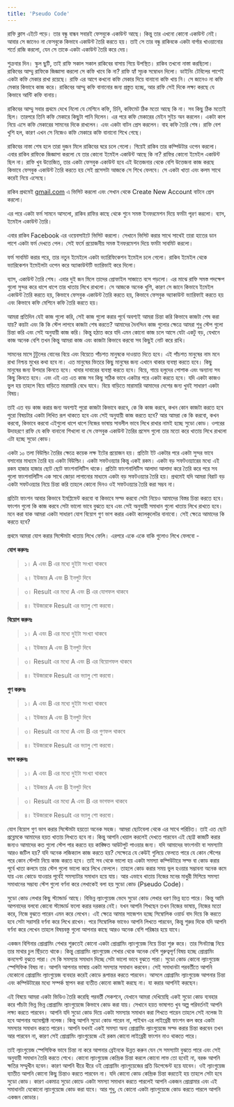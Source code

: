 ```yaml
---
title: 'Pseudo Code'
---
```


রাফি ক্লাস এইটে পড়ে। তার বন্ধু বান্ধব সবারই ফেসবুকে একাউন্ট আছে। কিন্তু তার এখনো কোনো একাউন্ট নেই। আবার সে জানেও না ফেসবুকে কিভাবে একাউন্ট তৈরি করতে হয়। তাই সে তার বন্ধু রাকিবকে একটা বার্গার খাওয়ানোর শর্তে রাজি করলো, যেন সে তাকে একটা একাউন্ট তৈরি করে দেয়।

শুক্রবার দিন। স্কুল ছুটি, তাই রাফি সকাল সকাল রাকিবের বাসায় গিয়ে উপস্থিত। রাকিব তখনো নাস্তা করছিলো। রাকিবের আম্মু রাফিকে জিজ্ঞাসা করলো সে কফি খাবে কি না? রাফি হ্যাঁ সূচক সম্বোধন দিলো। ডাইনিং টেবিলের পাশেই একটা কফি মেকার রাখা রয়েছে। রাফি এর আগে কখনো কফি মেকার দিয়ে বানানো কফি খায় নি। সে জানেও না কফি মেকার কিভাবে কাজ করে। রাকিবের আম্মু কফি বানানোর জন্য প্রস্তুত হচ্ছে, আর রাফি সেই দিকে লক্ষ্য করছে যে কিভাবে আন্টি কফি বানায়।

রাকিবের আম্মু সবার প্রথমে দেখে নিলো যে মেশিনে কফি, চিনি, কফিমেট ঠিক মতো আছে কি না। সব কিছু ঠিক মতোই ছিল। তারপরে তিনি কফি মেকারে কিছুটা পানি দিলেন। এর পরে কফি মেকারের মেইন সুইচ অন করলেন। একটা কাপ নিয়ে এসে কফি মেকারের সামনের দিকে রাখলেন। এবং একটা বাটন প্রেস করলেন। বাহ কফি তৈরি শেষ। রাফি বেশ খুশি হল, কারণ এখন সে নিজেও কফি মেকারে কফি বানানো শিখে গেছে।

রাকিবের নাস্তা শেষ হলে তারা দুজন মিলে রাকিবের ঘরে চলে গেলো। গিয়েই রাকিব তার কম্পিউটার ওপেন করলো। এবার রাকিব রাফিকে জিজ্ঞাসা করলো যে তার কোনো ইমেইল একাউন্ট আছে কি না? রাফির কোনো ইমেইল একাউন্ট ছিল না। রাফি খুব উত্তেজিত, তার একটা ফেসবুক একাউন্ট হবে এই উত্তেজনার থেকে বেশি উত্তেজনা কাজ করছে কিভাবে ফেসবুক একাউন্ট তৈরি করতে হয় সেই প্রসেসটা আজকে সে শিখে ফেলবে। সে একটা খাতা এবং কলম সাথে করেই নিয়ে এসেছে।

রাকিব প্রথমেই [gmail.com](http://gmail.com) এ ভিসিট করলো এবং সেখান থেকে Create New Account বাটনে প্রেস করলো।

এর পরে একটা ফর্ম সামনে আসলো, রাকিব রাফির কাছে থেকে শুনে সমস্ত ইনফরমেশন দিয়ে ফর্মটা পূরণ করলো। ব্যাস, ইমেইল একাউন্ট তৈরি।

এবার রাকিব Facebook এর ওয়েবসাইটে ভিসিট করলো। সেখানে ভিসিট করার সাথে সাথেই তারা হাতের ডান পাশে একটা ফর্ম দেখতে পেল। সেই ফর্মে প্রয়োজনীয় সমস্ত ইনফরমেশন দিয়ে ফর্মটা সাবমিট করলো।

ফর্ম সাবমিট করার পরে, তার নতুন ইমেইলে একটা ভ্যারিফিকেশন ইমেইল চলে গেলো। রাকিব ইমেইল থেকে ভ্যারিকেশন ইমেইলটা ওপেন করে অ্যাকাউন্টটি ভ্যারিভাই করে দিলো।

ব্যাস, একাউন্ট তৈরি শেষ। এবার দুই জন মিলে তাদের প্রোফাইল সাজাতে বসে পড়লো। এর মাঝে রাফি সমস্ত পদক্ষেপ গুলো সুন্দর করে ধাপে ধাপে তার খাতায় লিখে রাখলো। সে আজকে অনেক খুশি, কারণ সে জানে কিভাবে ইমেইল একাউন্ট তৈরি করতে হয়, কিভাবে ফেসবুক একাউন্ট তৈরি করতে হয়, কিভাবে ফেসবুক অ্যাকাউন্ট ভ্যারিফাই করতে হয় এবং কিভাবে কফি মেশিনে কফি তৈরি করতে হয়।

আমরা প্রতিদিন যেই কাজ গুলো করি, সেই কাজ গুলো করার পূর্বে অবশ্যই আমরা চিন্তা করি কিভাবে কাজটা শেষ করা যায়? কয়টা এবং কি কি স্টেপ লাগবে কাজটা শেষ করতে? আমাদের দৈনন্দিন কাজ গুলোর ক্ষেত্রে আমরা শুধু স্টেপ গুলো চিন্তা করি এবং সেই অনুযায়ী কাজ করি। কিন্তু হঠাত করে যদি এমন কোনো কাজ চলে আসে যেটা একটু বড়, যেখানে কাজ অনেক বেশি তখন কিন্তু আমরা কাজ এবং কাজটা কিভাবে করবো সব কিছুই নোট করে রাখি।

সামনের মাসে টুটুলের বোনের বিয়ে এবং বিয়েতে পাঁচশত মানুষকে দাওয়াত দিতে হবে। এই পাঁচশত মানুষের নাম মনে রাখা নিশ্চয় মুখের কথা হবে না। এত মানুষের ভিতরে কিছু মানুষের জন্য এখানে থাকার ব্যবস্থা করতে হবে। কিছু মানুষের জন্য উপহার কিনতে হবে। খাবার দাবারের ব্যবস্থা করতে হবে। বিয়ে, গায়ে হলুদের পোশাক এবং অন্যান্য সব কিছু কিনতে হবে। এবং এই এত এত কাজ সব কিছু সঠিক ভাবে একটার পরে একটা করতে হবে। যদি একটা কাজও ভুল হয় তাহলে বিয়ে বাড়িতে মারামারি বেধে যাবে। বিয়ে বাড়িতে মারামারি আমাদের দেশের জন্য খুবই সাধারণ একটা বিষয়।

তাই এত বড় কাজ করার জন্য অবশ্যই পুরো কাজটা কিভাবে করবে, কে কি কাজ করবে, কখন কোন কাজটা করতে হবে পুরো বিষয়টার একটা লিখিত রূপ থাকতে হবে এবং সেই অনুযায়ী কাজ করতে হবে? আর আমরা কে কি করবো, কখন করবো, কিভাবে করবো এইগুলো ধাপে ধাপে নিজের ভাষায় সাবলীল ভাবে লিখে রাখার নামই হচ্ছে সুডো কোড। ওপরের উদাহরণে রাফি যে কফি বানানো শিখলো বা সে ফেসবুক একাউন্ট তৈরির প্রসেস গুলো তার মতো করে খাতায় লিখে রাখলো এটা হচ্ছে সুডো কোড।

একটা ১০ তলা বিউল্ডিং তৈরির ক্ষেত্রে কয়েক লক্ষ ইটের প্রয়োজন হয়। প্রতিটা ইট একটার পরে একটা সুন্দর ভাবে বসানোর মাধ্যমে তৈরি হয় একটা বিউল্ডিং। একটা সফটওয়্যার কিন্তু একই রকম। একটা বড় সফটওয়্যারের মধ্যে এই রকম হাজার হাজার ছোট ছোট ফাংশনালিটিস থাকে। প্রতিটা ফাংশনালিটিস আলাদা আলাদা করে তৈরি করে পরে সব গুলো ফাংশনালিটিস এক সাথে জোড়া লাগানোর মাধ্যমে একটা বড় সফটওয়্যার তৈরি হয়। প্রথমেই যদি আমরা বিরাট বড় একটা সফটওয়্যার নিয়ে চিন্তা করি তাহলে কোনো দিনও ওই সফটওয়্যার তৈরি করা সম্ভব না।

প্রতিটা ফাংশন আবার কিভাবে ইমপ্লিমেন্ট করবো বা কিভাবে সল্ভ করবো সেটা নিয়েও আমাদের বিস্তর চিন্তা করতে হবে। ফাংশন গুলো কি কাজ করবে সেটা ভালো ভাবে বুঝতে হবে এবং সেই অনুযায়ী সমাধান গুলো খাতায় লিখে রাখতে হবে। মনে করা যাক আমরা একটা সাধারণ যোগ বিয়োগ গুণ ভাগ করার একটা ক্যালকুলেটর বানাবো। সেই ক্ষেত্রে আমাদের কি করতে হবে?

প্রথমে আমরা যোগ করার সিস্টেমটা খাতায় লিখে ফেলি। এরপরে একে একে বাকি গুলোও লিখে ফেলবো -

**যোগ করুনঃ**

> ১। A এবং B এর মধ্যে দুইটা সংখ্যা থাকবে

> ২। ইউজার A এবং B ইনপুট দিবে

> ৩। Result এর মধ্যে A এবং B এর যোগফল থাকবে

> ৪। ইউজারকে Result এর ভ্যালু শো করবো।

**বিয়োগ করুনঃ**

> ১। A এবং B এর মধ্যে দুইটা সংখ্যা থাকবে

> ২। ইউজার A এবং B ইনপুট দিবে

> ৩। Result এর মধ্যে A এবং B এর বিয়োগফল থাকবে

> ৪। ইউজারকে Result এর ভ্যালু শো করবো।

**গুণ করুনঃ**

> ১। A এবং B এর মধ্যে দুইটা সংখ্যা থাকবে

> ২। ইউজার A এবং B ইনপুট দিবে

> ৩। Result এর মধ্যে A এবং B এর গুণফল থাকবে

> ৪। ইউজারকে Result এর ভ্যালু শো করবো।

**ভাগ করুনঃ**

> ১। A এবং B এর মধ্যে দুইটা সংখ্যা থাকবে

> ২। ইউজার A এবং B ইনপুট দিবে

> ৩। Result এর মধ্যে A এবং B এর ভাগফল থাকবে

> ৪। ইউজারকে Result এর ভ্যালু শো করবো।

যোগ বিয়োগ গুণ ভাগ করার সিস্টেমটা হয়তো অনেক সহজ। আমরা ছোটবেলা থেকে এর সাথে পরিচিত। তাই এত ছোট প্রব্লেমকে আমাদের হয়ত খাতায় লিখতে হবে না। কিন্তু আপনি খেয়াল করলেই দেখতে পারবেন এই ছোট্ট কাজটি করার জন্যও আমাদের কত গুলো স্টেপ পার করতে হয় কাঙ্ক্ষিত আউটপুট পাওয়ার জন্য। যদি আমাদের ফাংশনটা বা সমস্যাটা আরও জটিল হয়? যদি অনেক লজিক্যাল কাজ করতে হয়? সেক্ষেত্রে যে কেউই গুলিয়ে ফেলতে পারে যে কোন স্টেপের পরে কোন স্টেপটা নিয়ে কাজ করতে হবে। তাই সব থেকে ভালো হয় একটা সমস্যা কম্পিউটারে সল্ভ বা কোড করার পূর্বে খাতা কলমে তার স্টেপ গুলো ভালো করে লিখে ফেললে। তাহলে কোড করার সময় ভুল হওয়ার সম্ভাবনা অনেক কমে যায় এবং কোডে যাওয়ার পূর্বেই সমস্যাটার সমাধান হয়ে যায়। আর এভাবে খাতায় নিজের মনের মাধুরী মিশিয়ে সমস্যা সমাধানের সম্ভাব্য স্টেপ গুলো বর্ণনা করে লেখাকেই বলা হয় সুডো কোড (Pseudo Code)।

সুডো কোড লেখার কিছু স্ট্যান্ডার্ড আছে। বিভিন্ন ল্যাংগুয়েজ ভেদে সুডো কোড লেখার ধরণ ভিন্ন হতে পারে। কিন্তু আমি আপনাদের বলবো কোনো স্ট্যান্ডার্ড ফলো করার দরকার নেই। যখন আপনি শিখছেন তখন নিজের ভাষায়, নিজের মতো করে, নিজে বুঝতে পারেন এমন করে লেখেন। এই ক্ষেত্রে আমার সাজেশন হচ্ছে সিম্বোলিক ওয়ার্ড বাদ দিয়ে কি করতে হবে সেটা সরাসরি বর্ণনা করে লিখে রাখেন। পরে সিম্বোলিক ভাবেও আপনি লিখতে পারবেন, কিন্তু শুরুর দিকে যদি আপনি বর্ণনা করে লেখেন তাহলে বিষয়বস্তু গুলো আপনার কাছে আরও অনেক বেশি পরিষ্কার হয়ে যাবে।

একজন বিগিনার প্রোগ্রামিং শেখার শুরুতেই কোনো একটা প্রোগ্রামিং ল্যাংগুয়েজ নিয়ে চিন্তা শুরু করে। তার সিনট্যাক্স নিয়ে তার মাথার চুল ছিঁড়তে থাকে। কিন্তু প্রোগ্রামিং ল্যাংগুয়েজ শেখার থেকে অনেক বেশি গুরুত্বপূর্ণ বিষয় হচ্ছে প্রোগ্রামিং কনসেপ্ট বুঝতে পারা। সে কি সমস্যার সমাধান দিচ্ছে সেটা ভালো ভাবে বুঝতে পারা। সুডো কোড কোনো ল্যাংগুয়েজ স্পেসিফিক বিষয় না। আপনি আপনার ভাষায় একটা সমস্যার সমাধান করবেন। সেই সমাধানটা পরবর্তীতে আপনি যেকোনো প্রোগ্রামিং ল্যাংগুয়েজ ব্যবহার করেই কোডে রূপান্তর করতে পারবেন। আসলে প্রোগ্রামিং ল্যাংগুয়েজ আপনার চিন্তা এবং কম্পিউটারের মধ্যে সম্পর্ক স্থাপন করা ব্যতীত কোনো কাজই করছে না। যা করার আপনিই করছেন।

এই বিষয়ে আমরা একটা ভিডিও তৈরি করেছি পরবর্তী সেকশনে, যেখানে আমরা দেখিয়েছি একই সুডো কোড ব্যবহার করে পাঁচটা ভিন্ন ভিন্ন প্রোগ্রামিং ল্যাংগুয়েজে কিভাবে কোড করা যায়। সেখানে হয়ত ভাষাগত খুব অল্প পরিবর্তনই আপনি লক্ষ্য করতে পারবেন। আপনি যদি সুডো কোড দিয়ে একটা সমস্যার সমাধান করা শিখতে পারেন তাহলে সেই নলেজ টা হবে আপনার অ্যাবস্ট্রাক্ট নলেজ। কিন্তু আপনি সুডো কোড পারেন না, পাইথন এর লাইব্রেরী ফাংশন কল করে একটা সমস্যার সমাধান করতে পারেন। আপনি যখনই একই সমস্যা অন্য প্রোগ্রামিং ল্যাংগুয়েজে সল্ভ করার চিন্তা করবেন তখন আর পারবেন না, কারণ সেই প্রোগ্রামিং ল্যাংগুয়েজে এই রকম কোনো লাইব্রেরী ফাংশন নাও থাকতে পারে।

তাই ল্যাংগুয়েজ স্পেসিফিক ভাবে চিন্তা না করে আপনার ব্রেইনকে উন্নত করুন যেন সে সমস্যাটা বুঝতে পারে এবং সেই অনুযায়ী সমাধান তৈরি করতে শেখে। কোনো ল্যাংগুয়েজ কেন্দ্রিক চিন্তা করলে কোনো লাভ তো হবেই না, বরঞ্চ আপনি ক্ষতির সম্মুখীন হবেন। কারণ আপনি ধীরে ধীরে ওই প্রোগ্রামিং ল্যাংগুয়েজের প্রতি ডিপেন্ডেন্ট হয়ে যাবেন। ওই ল্যাংগুয়েজ ব্যাতীত আপনি কোনো কিছু চিন্তাও করতে পারবেন না। যদি কোনো কোড কেন্দ্রিক চিন্তা করতেই হয় তাহলে সেটা হবে সুডো কোড। কারণ একমাত্র সুডো কোডে একটা সমস্যা সমাধান করতে পারলেই আপনি একজন প্রোগ্রামার এবং এই সমাধানটা যেকোনো ল্যাংগুয়েজে কোড করা যাবে। আর শুধু, যে কোনো একটা ল্যাংগুয়েজে কোড করতে পারলে আপনি একজন কোডার।
